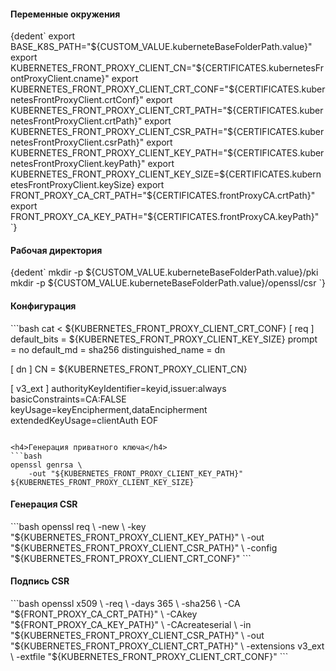 

<h4>Переменные окружения</h4>
<CodeBlock language="bash">
    {dedent`
        export BASE_K8S_PATH="${CUSTOM_VALUE.kuberneteBaseFolderPath.value}"
        export KUBERNETES_FRONT_PROXY_CLIENT_CN="${CERTIFICATES.kubernetesFrontProxyClient.cname}"
        export KUBERNETES_FRONT_PROXY_CLIENT_CRT_CONF="${CERTIFICATES.kubernetesFrontProxyClient.crtConf}"
        export KUBERNETES_FRONT_PROXY_CLIENT_CRT_PATH="${CERTIFICATES.kubernetesFrontProxyClient.crtPath}"
        export KUBERNETES_FRONT_PROXY_CLIENT_CSR_PATH="${CERTIFICATES.kubernetesFrontProxyClient.csrPath}"
        export KUBERNETES_FRONT_PROXY_CLIENT_KEY_PATH="${CERTIFICATES.kubernetesFrontProxyClient.keyPath}"
        export KUBERNETES_FRONT_PROXY_CLIENT_KEY_SIZE=${CERTIFICATES.kubernetesFrontProxyClient.keySize}
        export FRONT_PROXY_CA_CRT_PATH="${CERTIFICATES.frontProxyCA.crtPath}"
        export FRONT_PROXY_CA_KEY_PATH="${CERTIFICATES.frontProxyCA.keyPath}"
    `}
</CodeBlock>

<h4>Рабочая директория</h4>
<CodeBlock language="bash">
    {dedent`
        mkdir -p ${CUSTOM_VALUE.kuberneteBaseFolderPath.value}/pki
        mkdir -p ${CUSTOM_VALUE.kuberneteBaseFolderPath.value}/openssl/csr
    `}
</CodeBlock>

<h4>Конфигурация</h4>
```bash
cat <<EOF > ${KUBERNETES_FRONT_PROXY_CLIENT_CRT_CONF}
[ req ]
default_bits        = ${KUBERNETES_FRONT_PROXY_CLIENT_KEY_SIZE}
prompt              = no
default_md          = sha256
distinguished_name  = dn

[ dn ]
CN = ${KUBERNETES_FRONT_PROXY_CLIENT_CN}

[ v3_ext ]
authorityKeyIdentifier=keyid,issuer:always
basicConstraints=CA:FALSE
keyUsage=keyEncipherment,dataEncipherment
extendedKeyUsage=clientAuth
EOF
```

<h4>Генерация приватного ключа</h4>
```bash
openssl genrsa \
    -out "${KUBERNETES_FRONT_PROXY_CLIENT_KEY_PATH}" ${KUBERNETES_FRONT_PROXY_CLIENT_KEY_SIZE}
```

<h4>Генерация CSR</h4>
```bash
openssl req \
    -new \
    -key    "${KUBERNETES_FRONT_PROXY_CLIENT_KEY_PATH}" \
    -out    "${KUBERNETES_FRONT_PROXY_CLIENT_CSR_PATH}" \
    -config "${KUBERNETES_FRONT_PROXY_CLIENT_CRT_CONF}"
```

<h4>Подпись CSR</h4>
```bash
openssl x509 \
    -req \
    -days 365 \
    -sha256 \
    -CA "${FRONT_PROXY_CA_CRT_PATH}" \
    -CAkey "${FRONT_PROXY_CA_KEY_PATH}" \
    -CAcreateserial \
    -in "${KUBERNETES_FRONT_PROXY_CLIENT_CSR_PATH}" \
    -out "${KUBERNETES_FRONT_PROXY_CLIENT_CRT_PATH}" \
    -extensions v3_ext \
    -extfile "${KUBERNETES_FRONT_PROXY_CLIENT_CRT_CONF}"
```
